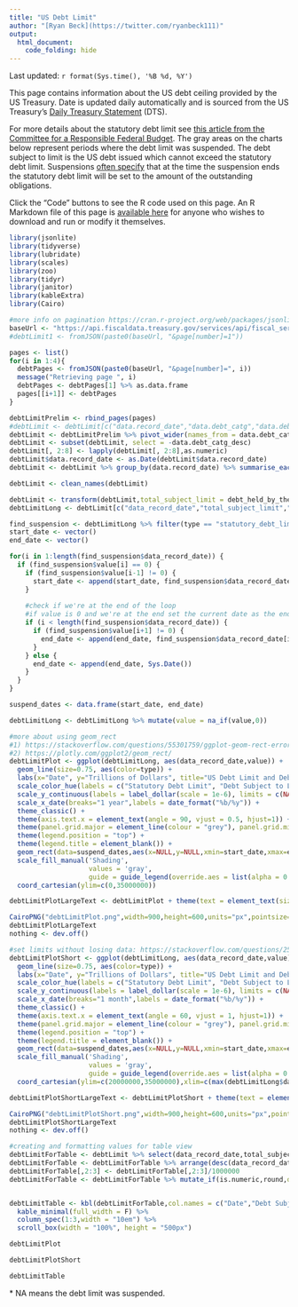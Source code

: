 ---
title: "US Debt Limit"
author: "[Ryan Beck](https://twitter.com/ryanbeck111)"
output:
  html_document:
    code_folding: hide
---

Last updated: `r format(Sys.time(), '%B %d, %Y')`

This page contains information about the US debt ceiling provided by the US Treasury. Date is updated daily automatically and is sourced from the US Treasury's [Daily Treasury Statement](https://fiscaldata.treasury.gov/datasets/daily-treasury-statement/debt-subject-to-limit) (DTS).

For more details about the statutory debt limit see [this article from the Committee for a Responsible Federal Budget](https://www.crfb.org/papers/qa-everything-you-should-know-about-debt-ceiling). The gray areas on the charts below represent periods where the debt limit was suspended. The debt subject to limit is the US debt issued which cannot exceed the statutory debt limit. Suspensions [often specify](https://crsreports.congress.gov/product/pdf/IN/IN11829) that at the time the suspension ends the statutory debt limit will be set to the amount of the outstanding obligations.

Click the "Code" buttons to see the R code used on this page. An R Markdown file of this page is [available here](https://github.com/ryooan/ryooan.github.io/tree/master/forecasting) for anyone who wishes to download and run or modify it themselves.

```{r message=FALSE, warning=FALSE, fig.show='hide'}
library(jsonlite)
library(tidyverse)
library(lubridate)
library(scales)
library(zoo)
library(tidyr)
library(janitor)
library(kableExtra)
library(Cairo)

#more info on pagination https://cran.r-project.org/web/packages/jsonlite/vignettes/json-paging.html
baseUrl <- "https://api.fiscaldata.treasury.gov/services/api/fiscal_service/v1/accounting/dts/debt_subject_to_limit?page[size]=10000&sort=-record_date&fields=record_date,debt_catg,debt_catg_desc,close_today_bal"
#debtLimit1 <- fromJSON(paste0(baseUrl, "&page[number]=1"))

pages <- list()
for(i in 1:4){
  debtPages <- fromJSON(paste0(baseUrl, "&page[number]=", i))
  message("Retrieving page ", i)
  debtPages <- debtPages[1] %>% as.data.frame
  pages[[i+1]] <- debtPages
}

debtLimitPrelim <- rbind_pages(pages)
#debtLimit <- debtLimit[c("data.record_date","data.debt_catg","data.debt_catg_desc","data.close_today_bal")]
debtLimit <- debtLimitPrelim %>% pivot_wider(names_from = data.debt_catg, values_from = data.close_today_bal)
debtLimit <- subset(debtLimit, select = -data.debt_catg_desc)
debtLimit[, 2:8] <- lapply(debtLimit[, 2:8],as.numeric)
debtLimit$data.record_date <- as.Date(debtLimit$data.record_date)
debtLimit <- debtLimit %>% group_by(data.record_date) %>% summarise_each(funs(sum(., na.rm = TRUE)))

debtLimit <- clean_names(debtLimit)

debtLimit <- transform(debtLimit,total_subject_limit = debt_held_by_the_public + intragovernmental_holdings - debt_not_subject_to_limit + other_debt_subject_to_limit - less_debt_not_subject_to_limit + plus_other_debt_subject_to_limit)
debtLimitLong <- debtLimit[c("data_record_date","total_subject_limit","statutory_debt_limit")] %>% pivot_longer(cols=c('total_subject_limit','statutory_debt_limit'),names_to="type",values_to="value")

find_suspension <- debtLimitLong %>% filter(type == "statutory_debt_limit") # %>% mutate(s = na_if(value,0))
start_date <- vector()
end_date <- vector()

for(i in 1:length(find_suspension$data_record_date)) {
  if (find_suspension$value[i] == 0) {
    if (find_suspension$value[i-1] != 0) {
      start_date <- append(start_date, find_suspension$data_record_date[i])
    }
    
    #check if we're at the end of the loop
    #if value is 0 and we're at the end set the current date as the end of the suspension.
    if (i < length(find_suspension$data_record_date)) {
      if (find_suspension$value[i+1] != 0) {
        end_date <- append(end_date, find_suspension$data_record_date[i])
      }
    } else {
      end_date <- append(end_date, Sys.Date())
    }
  }
}

suspend_dates <- data.frame(start_date, end_date)

debtLimitLong <- debtLimitLong %>% mutate(value = na_if(value,0))

#more about using geom_rect
#1) https://stackoverflow.com/questions/55301759/ggplot-geom-rect-error-object-not-found
#2) https://plotly.com/ggplot2/geom_rect/
debtLimitPlot <- ggplot(debtLimitLong, aes(data_record_date,value)) +
  geom_line(size=0.75, aes(color=type)) +
  labs(x="Date", y="Trillions of Dollars", title="US Debt Limit and Debt Subject to Limit (Full)",color = "Legend") +
  scale_color_hue(labels = c("Statutory Debt Limit", "Debt Subject to Limit")) +
  scale_y_continuous(labels = label_dollar(scale = 1e-6), limits = c(NA, NA)) + #, expand = expansion(mult = c(0, 0.2))) +
  scale_x_date(breaks="1 year",labels = date_format("%b/%y")) +
  theme_classic() +
  theme(axis.text.x = element_text(angle = 90, vjust = 0.5, hjust=1)) +
  theme(panel.grid.major = element_line(colour = "grey"), panel.grid.minor = element_line(colour = "gray90")) +
  theme(legend.position = "top") +
  theme(legend.title = element_blank()) +
  geom_rect(data=suspend_dates,aes(x=NULL,y=NULL,xmin=start_date,xmax=end_date,ymin = -30000000, ymax = 50000000,fill="Limit Suspended"),alpha=0.5) +
  scale_fill_manual('Shading',
                    values = 'gray',
                    guide = guide_legend(override.aes = list(alpha = 0.5))) +
  coord_cartesian(ylim=c(0,35000000))

debtLimitPlotLargeText <- debtLimitPlot + theme(text = element_text(size=20))

CairoPNG("debtLimitPlot.png",width=900,height=600,units="px",pointsize=12)
debtLimitPlotLargeText
nothing <- dev.off()

#set limits without losing data: https://stackoverflow.com/questions/25685185/limit-ggplot2-axes-without-removing-data-outside-limits-zoom
debtLimitPlotShort <- ggplot(debtLimitLong, aes(data_record_date,value)) +
  geom_line(size=0.75, aes(color=type)) +
  labs(x="Date", y="Trillions of Dollars", title="US Debt Limit and Debt Subject to Limit (Past Three Years)",color = "Legend") +
  scale_color_hue(labels = c("Statutory Debt Limit", "Debt Subject to Limit")) +
  scale_y_continuous(labels = label_dollar(scale = 1e-6), limits = c(NA, NA)) + #, expand = expansion(mult = c(0, 0.2))) +
  scale_x_date(breaks="1 month",labels = date_format("%b/%y")) +
  theme_classic() +
  theme(axis.text.x = element_text(angle = 60, vjust = 1, hjust=1)) +
  theme(panel.grid.major = element_line(colour = "grey"), panel.grid.minor = element_line(colour = "gray90")) +
  theme(legend.position = "top") +
  theme(legend.title = element_blank()) +
  geom_rect(data=suspend_dates,aes(x=NULL,y=NULL,xmin=start_date,xmax=end_date,ymin = -30000000, ymax = 50000000, fill="Limit Suspended"),alpha=0.5) +
  scale_fill_manual('Shading',
                    values = 'gray',
                    guide = guide_legend(override.aes = list(alpha = 0.5))) +
  coord_cartesian(ylim=c(20000000,35000000),xlim=c(max(debtLimitLong$data_record_date)-1100,max(debtLimitLong$data_record_date)))

debtLimitPlotShortLargeText <- debtLimitPlotShort + theme(text = element_text(size=20))

CairoPNG("debtLimitPlotShort.png",width=900,height=600,units="px",pointsize=12)
debtLimitPlotShortLargeText
nothing <- dev.off()

#creating and formatting values for table view
debtLimitForTable <- debtLimit %>% select(data_record_date,total_subject_limit,statutory_debt_limit) %>% mutate(statutory_debt_limit = na_if(statutory_debt_limit,0))
debtLimitForTable <- debtLimitForTable %>% arrange(desc(data_record_date))
debtLimitForTable[,2:3] <- debtLimitForTable[,2:3]/1000000
debtLimitForTable <- debtLimitForTable %>% mutate_if(is.numeric,round,digits=3)


debtLimitTable <- kbl(debtLimitForTable,col.names = c("Date","Debt Subject to Limit (Trillions of $)","Statutory Debt Limit* (Trillions of $)")) %>%
  kable_minimal(full_width = F) %>%
  column_spec(1:3,width = "10em") %>%
  scroll_box(width = "100%", height = "500px")

```

```{r message=FALSE, warning=FALSE}

debtLimitPlot

debtLimitPlotShort

debtLimitTable
```


\* NA means the debt limit was suspended.
